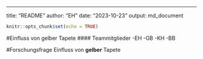 ---
title: "README"
author: "EH"
date: "2023-10-23"
output: md_document

```r
knitr::opts_chunk$set(echo = TRUE)
```
#Einfluss von gelber Tapete
#### Teammitglieder
-EH
-GB
-KH
-BB

#Forschungsfrage
Einfluss von **gelber** Tapete